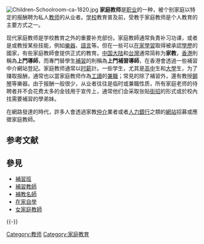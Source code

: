 {{otheruses|subject=職業|other=日本漫畫|家庭教師HITMAN REBORN!}}
[[File:Children-Schoolroom-ca-1820.jpg|thumb]]
'''家庭教师'''是[[职业|职业]]的一种，被个别家庭以特定的报酬聘为私人[[教师|教师]]的从业者。[[学校|学校]]教育普及前，受教于家庭教师是个人教育的主要方式之一。

现代家庭教师是学校教育之外的重要补充部份。家庭教師通常負責补习功课，或者是或教授某些技能，例如[[樂器|樂器]]、[[語言|語言]]等。但在一些可以[[在家自學|在家學習]]取得被承認[[學歷|學歷]]的國家，有些家庭教師會提供正式的教育。[[中国大陆|中国大陆]]和[[台灣|台灣]]通常简称为'''家教'''，[[香港|香港]]則稱為'''上門導師'''，而專門替學生[[補習|補習]]的則稱為'''上門補習導師'''，在香港會透過一些補習中介網站登記。家庭教师通常以[[时薪|时薪]]計。一些学生，尤其是[[高中|高中]]生和[[大學|大學]]生，为了赚取报酬，通常也以當家庭教师作為[[工讀|工讀]]的[[兼職|兼職]]；常見的除了補習外，還有教授[[鋼琴|鋼琴]]等樂器。由于报酬一般很少，从业者往往是临时或兼職性质，所有家庭老师的待聘者并不会花费太多的金钱用于宣传上，通常他们会采取张贴[[街招|街招]]的形式或於校內找需要補習的學弟妹。

在網路發達的時代，許多人會透過家教[[仲介|仲介]]業者或者[[人力銀行|人力銀行]]之類的[[網站|網站]]招募或應徵家庭教師。

== 参考文献 ==
{{Reflist}}

== 參見 ==
{{Portal box|教育}}
* [[補習班|補習班]]
* [[補習教師|補習教師]]
* [[補教名師|補教名師]]
* [[在家自學|在家自學]]
* [[女家庭教師|女家庭教師]]
{{-}}
{{Authority control}}

[[Category:教师|Category:教师]]
[[Category:家庭教育|Category:家庭教育]]

{{Job-stub}}